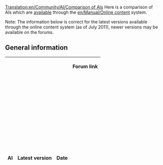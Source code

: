 [[Translation:en/Community/AI/Comparison of AIs]]
Here is a comparison of AIs which are [http://bananas.openttd.org/en/ai/ available] through the [[en/Manual/Online content]] system.

Note: The information below is correct for the latest versions available through the online content system (as of July 2011), newer versions may be available on the forums.

==General information==
{|border="1" 
 ! scope="col" | AI
 ! scope="col" | Latest version 
 ! scope="col" | Date
 ! scope="col" | Forum link
 {{en/Community/AI/AI general|AdmiralAI|25|August 2010|38057}}
 {{en/Community/AI/AI general|AIAI|zeta - bananas|November 2010|47298}}
 {{en/Community/AI/AI general|AroAI|1.2|April 2011|49496}}
 {{en/Community/AI/AI general|ChooChoo|394|March 2011|44225}}
 {{en/Community/AI/AI general|Chopper|7|September 2009|45070}}
 {{en/Community/AI/AI general|CluelessPlus|25|May 2011|41462}}
 {{en/Community/AI/AI general|Convoy|11|February 2011|37946}}
 {{en/Community/AI/AI general|Denver & Rio Grande|1|September 2009|44287}}
 {{en/Community/AI/AI general|DictatorAI|104|June 2011|52982}}
 {{en/Community/AI/AI general|gelignAIte|1.1|December 2010|51853}}
 {{en/Community/AI/AI general|Idle|1|October 2010|0}}
 {{en/Community/AI/AI general|IdleMore|1|November 2010|0}}
 {{en/Community/AI/AI general|MailAI|20110121|January 2011|52478}}
 {{en/Community/AI/AI general|MogulAI|5900|October 2010|44760}}
 {{en/Community/AI/AI general|NoCAB|2.1.3|November 2010|20203}}
 {{en/Community/AI/AI general|OtviAI|396|April 2011|39707}}
 {{en/Community/AI/AI general|PathZilla|6|July 2009|38645}}
 {{en/Community/AI/AI general|PAXLink|14|February 2010|41518}}
 {{en/Community/AI/AI general|RoadRunner|6|November 2010|48281}}
 {{en/Community/AI/AI general|rocketAI|1|November 2009|0}}
 {{en/Community/AI/AI general|Rondje om de kerk|385|January 2011|39756}}
 {{en/Community/AI/AI general|SimpleAI|6|June 2011|44809}}
 {{en/Community/AI/AI general|StreetTraffic1|1|April 2009|0}}
 {{en/Community/AI/AI general|Terron AI|203|June 2011|54639}}
 {{en/Community/AI/AI general|TownCars|5|March 2011|42393}}
 {{en/Community/AI/AI general|trAIns|2|April 2010|44725}}
 {{en/Community/AI/AI general|Trans AI|100307|March 2010|42272}}
 {{en/Community/AI/AI general|TutorialAI|4|June 2011|55400}}
 {{en/Community/AI/AI general|WmDOT|6|April 2011|53698}}
 {{en/Community/AI/AI general|WrightAI|3|February 2009|0}}
|}